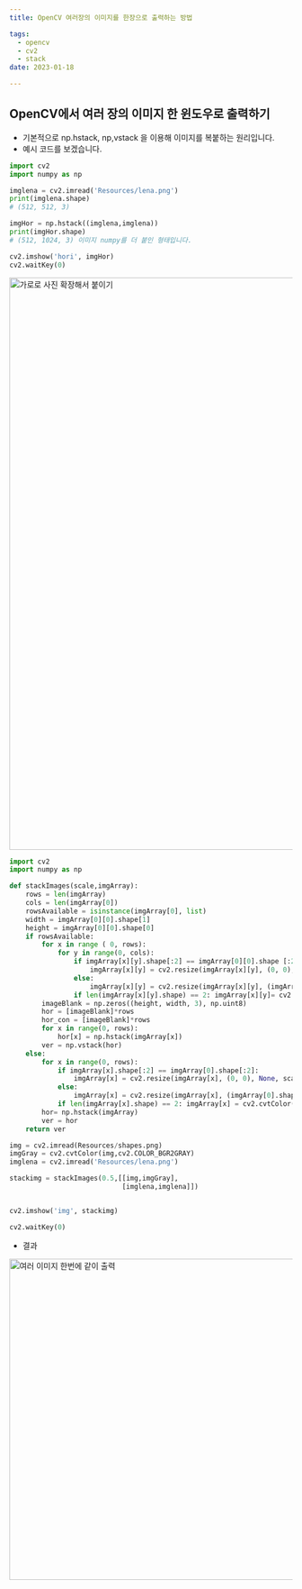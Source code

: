 ```yaml
---
title: OpenCV 여러장의 이미지를 한장으로 출력하는 방법

tags:
  - opencv
  - cv2
  - stack
date: 2023-01-18

---
```



## OpenCV에서 여러 장의 이미지 한 윈도우로 출력하기

- 기본적으로 np.hstack, np,vstack 을 이용해 이미지를 복붙하는 원리입니다.
- 예시 코드를 보겠습니다.

```python
import cv2
import numpy as np

imglena = cv2.imread('Resources/lena.png')
print(imglena.shape)
# (512, 512, 3)

imgHor = np.hstack((imglena,imglena))
print(imgHor.shape)
# (512, 1024, 3) 이미지 numpy를 더 붙인 형태입니다.

cv2.imshow('hori', imgHor)
cv2.waitKey(0)
```

<img width="1016" alt="가로로 사진 확장해서 붙이기" src="https://user-images.githubusercontent.com/111936229/213087314-4f90ce0c-ca59-4f54-8820-6ad3ea01dee8.png"/>

```python
import cv2
import numpy as np

def stackImages(scale,imgArray):
    rows = len(imgArray)
    cols = len(imgArray[0])
    rowsAvailable = isinstance(imgArray[0], list)
    width = imgArray[0][0].shape[1]
    height = imgArray[0][0].shape[0]
    if rowsAvailable:
        for x in range ( 0, rows):
            for y in range(0, cols):
                if imgArray[x][y].shape[:2] == imgArray[0][0].shape [:2]:
                    imgArray[x][y] = cv2.resize(imgArray[x][y], (0, 0), None, scale, scale)
                else:
                    imgArray[x][y] = cv2.resize(imgArray[x][y], (imgArray[0][0].shape[1], imgArray[0][0].shape[0]), None, scale, scale)
                if len(imgArray[x][y].shape) == 2: imgArray[x][y]= cv2.cvtColor( imgArray[x][y], cv2.COLOR_GRAY2BGR)
        imageBlank = np.zeros((height, width, 3), np.uint8)
        hor = [imageBlank]*rows
        hor_con = [imageBlank]*rows
        for x in range(0, rows):
            hor[x] = np.hstack(imgArray[x])
        ver = np.vstack(hor)
    else:
        for x in range(0, rows):
            if imgArray[x].shape[:2] == imgArray[0].shape[:2]:
                imgArray[x] = cv2.resize(imgArray[x], (0, 0), None, scale, scale)
            else:
                imgArray[x] = cv2.resize(imgArray[x], (imgArray[0].shape[1], imgArray[0].shape[0]), None,scale, scale)
            if len(imgArray[x].shape) == 2: imgArray[x] = cv2.cvtColor(imgArray[x], cv2.COLOR_GRAY2BGR)
        hor= np.hstack(imgArray)
        ver = hor
    return ver

img = cv2.imread(Resources/shapes.png)
imgGray = cv2.cvtColor(img,cv2.COLOR_BGR2GRAY)
imglena = cv2.imread('Resources/lena.png')

stackimg = stackImages(0.5,[[img,imgGray],
                            [imglena,imglena]])


cv2.imshow('img', stackimg)

cv2.waitKey(0)
```

- 결과

<img width="570" alt="여러 이미지 한번에 같이 출력" src="https://user-images.githubusercontent.com/111936229/213086778-8c55e1cf-bbf2-47e1-8f30-0a8cfde458f6.png"/>
